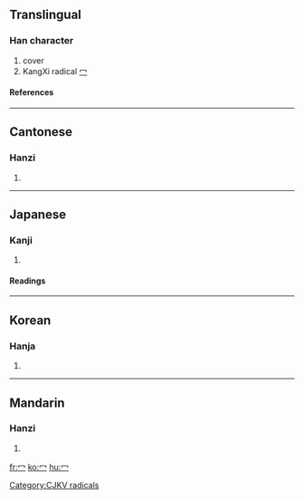 ==Translingual==
{{stroke order|type=animate}}
===Han character===
{{Han char|rn=14|rad=冖|as=00|sn=2|four=|canj=戈弓 (IN), 中弓 (LN), XX中弓 (XXLN)}}
# cover
# KangXi radical [[Index:Chinese radical/冖|冖]]
====References====
{{Han ref|kx=0130.120|dkj=01565|dj=0292.120|hdz=10302.140|uh=5196|ud=20886}}
----

==Cantonese==
===Hanzi===
{{yue-hanzi|jyut=|y=mik6}}
# {{defn|Cantonese}}
----
==Japanese==
===Kanji===
{{ja-kanji|grade=|rs=冖00}}
# {{defn|Japanese}}
====Readings====
{{ja-readings|on=[[べき]] (beki), [[みゃく]] (myaku)|kun=[[おおう]] (oou)}}
----
==Korean==
===Hanja===
{{ko-hanja|hangeul=멱|rv=myeok|mr=myŏk}}
# {{defn|Korean}}


[[Category:CJKV radicals]]
----
==Mandarin==
===Hanzi===
{{cmn-hanzi|pin=[[mì]] ([[mi4]])|wg=mi<sup>4</sup>}}
# {{defn|Mandarin}}

[[fr:冖]]
[[ko:冖]]
[[hu:冖]]